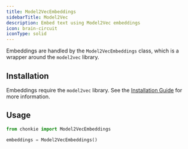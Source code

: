 ```yaml
---
title: Model2VecEmbeddings
sidebarTitle: Model2Vec
description: Embed text using Model2Vec embeddings
icon: brain-circuit
iconType: solid
---
```



Embeddings are handled by the `Model2VecEmbeddings` class, which is a wrapper around the `model2vec` library.

## Installation

Embeddings require the `model2vec` library. See the [Installation Guide](/getting-started/installation) for more information.

## Usage

```python
from chonkie import Model2VecEmbeddings

embeddings = Model2VecEmbeddings()
```
